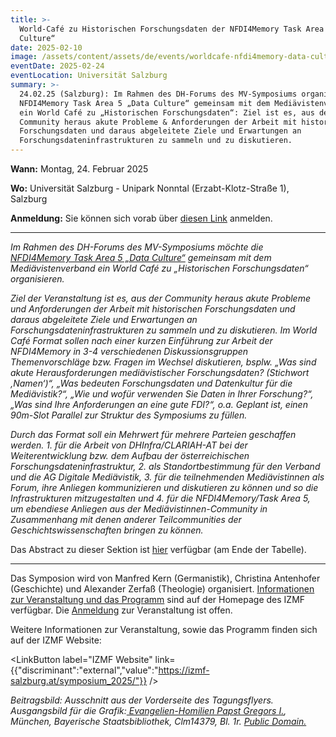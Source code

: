 ```yaml
---
title: >-
  World-Café zu Historischen Forschungsdaten der NFDI4Memory Task Area 5 „Data
  Culture“
date: 2025-02-10
image: /assets/content/assets/de/events/worldcafe-nfdi4memory-data-culture/image.jpg
eventDate: 2025-02-24
eventLocation: Universität Salzburg
summary: >-
  24.02.25 (Salzburg): Im Rahmen des DH-Forums des MV-Symposiums organisiert die
  NFDI4Memory Task Area 5 „Data Culture“ gemeinsam mit dem Mediävistenverband
  ein World Café zu „Historischen Forschungsdaten“: Ziel ist es, aus der
  Community heraus akute Probleme & Anforderungen der Arbeit mit historischen
  Forschungsdaten und daraus abgeleitete Ziele und Erwartungen an
  Forschungsdateninfrastrukturen zu sammeln und zu diskutieren.
---
```

**Wann:** Montag, 24. Februar 2025

**Wo:** Universität Salzburg - Unipark Nonntal (Erzabt-Klotz-Straße 1), Salzburg

**Anmeldung:** Sie können sich vorab über [diesen Link](https://izmf-salzburg.at/anmeldung/) anmelden.

---

*Im Rahmen des DH-Forums des MV-Symposiums möchte die [NFDI4Memory Task Area 5 „Data Culture“](https://4memory.de/task-areas/task-area-5-data-culture/) gemeinsam mit dem Mediävistenverband ein World Café zu „Historischen Forschungsdaten“ organisieren.*

*Ziel der Veranstaltung ist es, aus der Community heraus akute Probleme und Anforderungen der Arbeit mit historischen Forschungsdaten und daraus abgeleitete Ziele und Erwartungen an Forschungsdateninfrastrukturen zu sammeln und zu diskutieren. Im World Café Format sollen nach einer kurzen Einführung zur Arbeit der NFDI4Memory in 3-4 verschiedenen Diskussionsgruppen Themenvorschläge bzw. Fragen im Wechsel diskutieren, bsplw. „Was sind akute Herausforderungen mediävistischer Forschungsdaten? (Stichwort ‚Namen‘)“, „Was bedeuten Forschungsdaten und Datenkultur für die Mediävistik?“, „Wie und wofür verwenden Sie Daten in Ihrer Forschung?“, „Was sind Ihre Anforderungen an eine gute FDI?“, o.a. Geplant ist, einen 90m-Slot Parallel zur Struktur des Symposiums zu füllen.*

*Durch das Format soll ein Mehrwert für mehrere Parteien geschaffen werden. 1. für die Arbeit von DHInfra/CLARIAH-AT bei der Weiterentwicklung bzw. dem Aufbau der österreichischen Forschungsdateninfrastruktur, 2. als Standortbestimmung für den Verband und die AG Digitale Mediävistik, 3. für die teilnehmenden Mediävistinnen als Forum, ihre Anliegen kommunizieren und diskutieren zu können und so die Infrastrukturen mitzugestalten und 4. für die NFDI4Memory/Task Area 5, um ebendiese Anliegen aus der Mediävistinnen-Community in Zusammenhang mit denen anderer Teilcommunities der Geschichtswissenschaften bringen zu können.*

Das Abstract zu dieser Sektion ist [hier](https://izmf-salzburg.at/abstracts/#1730889539850-da3a236c-8541) verfügbar (am Ende der Tabelle).

---

Das Symposion wird von Manfred Kern (Germanistik), Christina Antenhofer (Geschichte) und Alexander Zerfaß (Theologie) organisiert. [Informationen zur Veranstaltung und das Programm](https://izmf-salzburg.at/symposium_2025/) sind auf der Homepage des IZMF verfügbar. Die [Anmeldung](https://izmf-salzburg.at/anmeldung/) zur Veranstaltung ist offen.

Weitere Informationen zur Veranstaltung, sowie das Programm finden sich auf der IZMF Website:

<LinkButton label="IZMF Website" link={{"discriminant":"external","value":"https://izmf-salzburg.at/symposium_2025/"}} />

*Beitragsbild: Ausschnitt aus der Vorderseite des Tagungsflyers. Ausgangsbild für die Grafik:[ Evangelien-Homilien Papst Gregors I.](https://www.digitale-sammlungen.de/view/bsb00046508?page=2%2C3), München, Bayerische Staatsbibliothek, Clm14379, Bl. 1r. [Public Domain.](https://creativecommons.org/publicdomain/mark/1.0/)*
